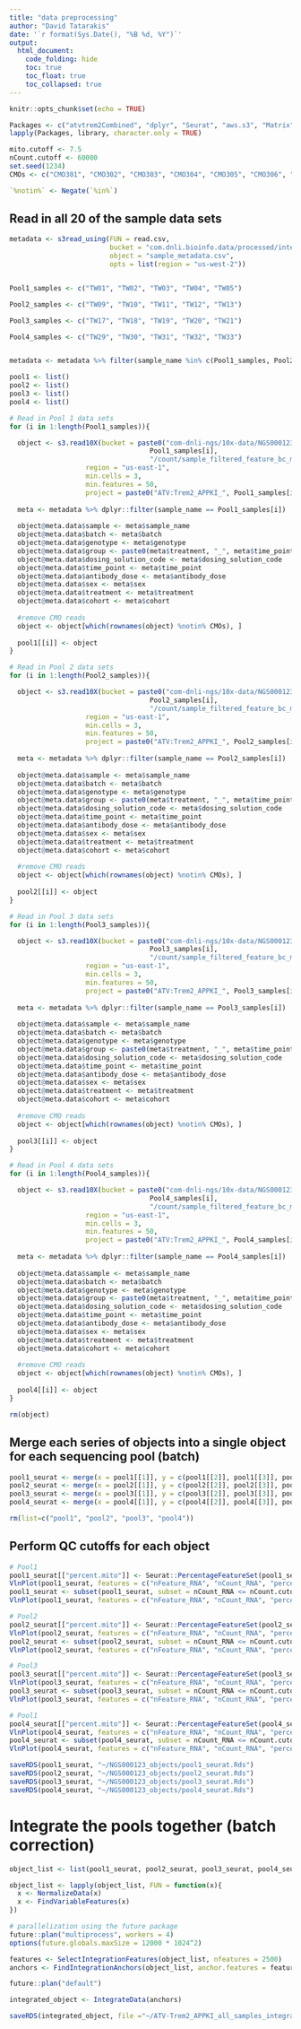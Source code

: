 ```yaml
---
title: "data preprocessing"
author: "David Tatarakis"
date: '`r format(Sys.Date(), "%B %d, %Y")`'
output:
  html_document:
    code_folding: hide
    toc: true
    toc_float: true
    toc_collapsed: true
---
```


```r
knitr::opts_chunk$set(echo = TRUE)
```

```r
Packages <- c("atvtrem2Combined", "dplyr", "Seurat", "aws.s3", "Matrix")
lapply(Packages, library, character.only = TRUE)

mito.cutoff <- 7.5
nCount.cutoff <- 60000
set.seed(1234)
CMOs <- c("CMO301", "CMO302", "CMO303", "CMO304", "CMO305", "CMO306", "CMO307", "CMO308", "CMO309", "CMO310")

`%notin%` <- Negate(`%in%`)
```

## Read in all 20 of the sample data sets
```r
metadata <- s3read_using(FUN = read.csv, 
                         bucket = "com.dnli.bioinfo.data/processed/internal/NGS000123",
                         object = "sample_metadata.csv",
                         opts = list(region = "us-west-2"))


Pool1_samples <- c("TW01", "TW02", "TW03", "TW04", "TW05")

Pool2_samples <- c("TW09", "TW10", "TW11", "TW12", "TW13")

Pool3_samples <- c("TW17", "TW18", "TW19", "TW20", "TW21")

Pool4_samples <- c("TW29", "TW30", "TW31", "TW32", "TW33")


metadata <- metadata %>% filter(sample_name %in% c(Pool1_samples, Pool2_samples, Pool3_samples, Pool4_samples))

pool1 <- list()
pool2 <- list()
pool3 <- list()
pool4 <- list()

# Read in Pool 1 data sets
for (i in 1:length(Pool1_samples)){

  object <- s3.read10X(bucket = paste0("com-dnli-ngs/10x-data/NGS000123/novaseq_remap/pool1/outs/per_sample_outs/", 
                                   Pool1_samples[i], 
                                   "/count/sample_filtered_feature_bc_matrix"), 
                   region = "us-east-1", 
                   min.cells = 3, 
                   min.features = 50, 
                   project = paste0("ATV:Trem2_APPKI_", Pool1_samples[i]))
  
  meta <- metadata %>% dplyr::filter(sample_name == Pool1_samples[i])
  
  object@meta.data$sample <- meta$sample_name
  object@meta.data$batch <- meta$batch
  object@meta.data$genotype <- meta$genotype
  object@meta.data$group <- paste0(meta$treatment, "_", meta$time_point)
  object@meta.data$dosing_solution_code <- meta$dosing_solution_code
  object@meta.data$time_point <- meta$time_point
  object@meta.data$antibody_dose <- meta$antibody_dose
  object@meta.data$sex <- meta$sex
  object@meta.data$treatment <- meta$treatment
  object@meta.data$cohort <- meta$cohort
  
  #remove CMO reads
  object <- object[which(rownames(object) %notin% CMOs), ]
  
  pool1[[i]] <- object
}

# Read in Pool 2 data sets
for (i in 1:length(Pool2_samples)){

  object <- s3.read10X(bucket = paste0("com-dnli-ngs/10x-data/NGS000123/novaseq_remap/pool2/outs/per_sample_outs/", 
                                   Pool2_samples[i], 
                                   "/count/sample_filtered_feature_bc_matrix"), 
                   region = "us-east-1", 
                   min.cells = 3, 
                   min.features = 50, 
                   project = paste0("ATV:Trem2_APPKI_", Pool2_samples[i]))
  
  meta <- metadata %>% dplyr::filter(sample_name == Pool2_samples[i])
  
  object@meta.data$sample <- meta$sample_name
  object@meta.data$batch <- meta$batch
  object@meta.data$genotype <- meta$genotype
  object@meta.data$group <- paste0(meta$treatment, "_", meta$time_point)
  object@meta.data$dosing_solution_code <- meta$dosing_solution_code
  object@meta.data$time_point <- meta$time_point
  object@meta.data$antibody_dose <- meta$antibody_dose
  object@meta.data$sex <- meta$sex
  object@meta.data$treatment <- meta$treatment
  object@meta.data$cohort <- meta$cohort
  
  #remove CMO reads
  object <- object[which(rownames(object) %notin% CMOs), ]
  
  pool2[[i]] <- object
}

# Read in Pool 3 data sets
for (i in 1:length(Pool3_samples)){

  object <- s3.read10X(bucket = paste0("com-dnli-ngs/10x-data/NGS000123/novaseq_remap/pool3/outs/per_sample_outs/", 
                                   Pool3_samples[i], 
                                   "/count/sample_filtered_feature_bc_matrix"), 
                   region = "us-east-1", 
                   min.cells = 3, 
                   min.features = 50, 
                   project = paste0("ATV:Trem2_APPKI_", Pool3_samples[i]))
  
  meta <- metadata %>% dplyr::filter(sample_name == Pool3_samples[i])
  
  object@meta.data$sample <- meta$sample_name
  object@meta.data$batch <- meta$batch
  object@meta.data$genotype <- meta$genotype
  object@meta.data$group <- paste0(meta$treatment, "_", meta$time_point)
  object@meta.data$dosing_solution_code <- meta$dosing_solution_code
  object@meta.data$time_point <- meta$time_point
  object@meta.data$antibody_dose <- meta$antibody_dose
  object@meta.data$sex <- meta$sex
  object@meta.data$treatment <- meta$treatment
  object@meta.data$cohort <- meta$cohort
  
  #remove CMO reads
  object <- object[which(rownames(object) %notin% CMOs), ]
  
  pool3[[i]] <- object
}

# Read in Pool 4 data sets
for (i in 1:length(Pool4_samples)){

  object <- s3.read10X(bucket = paste0("com-dnli-ngs/10x-data/NGS000123/novaseq_remap/pool4/outs/per_sample_outs/", 
                                   Pool4_samples[i], 
                                   "/count/sample_filtered_feature_bc_matrix"), 
                   region = "us-east-1", 
                   min.cells = 3, 
                   min.features = 50, 
                   project = paste0("ATV:Trem2_APPKI_", Pool4_samples[i]))
  
  meta <- metadata %>% dplyr::filter(sample_name == Pool4_samples[i])
  
  object@meta.data$sample <- meta$sample_name
  object@meta.data$batch <- meta$batch
  object@meta.data$genotype <- meta$genotype
  object@meta.data$group <- paste0(meta$treatment, "_", meta$time_point)
  object@meta.data$dosing_solution_code <- meta$dosing_solution_code
  object@meta.data$time_point <- meta$time_point
  object@meta.data$antibody_dose <- meta$antibody_dose
  object@meta.data$sex <- meta$sex
  object@meta.data$treatment <- meta$treatment
  object@meta.data$cohort <- meta$cohort
  
  #remove CMO reads
  object <- object[which(rownames(object) %notin% CMOs), ]
  
  pool4[[i]] <- object
}

rm(object)
```

## Merge each series of objects into a single object for each sequencing pool (batch)
```r
pool1_seurat <- merge(x = pool1[[1]], y = c(pool1[[2]], pool1[[3]], pool1[[4]], pool1[[5]]))
pool2_seurat <- merge(x = pool2[[1]], y = c(pool2[[2]], pool2[[3]], pool2[[4]], pool2[[5]]))
pool3_seurat <- merge(x = pool3[[1]], y = c(pool3[[2]], pool3[[3]], pool3[[4]], pool3[[5]]))
pool4_seurat <- merge(x = pool4[[1]], y = c(pool4[[2]], pool4[[3]], pool4[[4]], pool4[[5]]))

rm(list=c("pool1", "pool2", "pool3", "pool4"))
```


## Perform QC cutoffs for each object
```r
# Pool1
pool1_seurat[["percent.mito"]] <- Seurat::PercentageFeatureSet(pool1_seurat, pattern = "^mt-")
VlnPlot(pool1_seurat, features = c("nFeature_RNA", "nCount_RNA", "percent.mito"))
pool1_seurat <- subset(pool1_seurat, subset = nCount_RNA <= nCount.cutoff & percent.mito <= mito.cutoff)
VlnPlot(pool1_seurat, features = c("nFeature_RNA", "nCount_RNA", "percent.mito"))
```

```r
# Pool2
pool2_seurat[["percent.mito"]] <- Seurat::PercentageFeatureSet(pool2_seurat, pattern = "^mt-")
VlnPlot(pool2_seurat, features = c("nFeature_RNA", "nCount_RNA", "percent.mito"))
pool2_seurat <- subset(pool2_seurat, subset = nCount_RNA <= nCount.cutoff & percent.mito <= mito.cutoff)
VlnPlot(pool2_seurat, features = c("nFeature_RNA", "nCount_RNA", "percent.mito"))
```

```r
# Pool3
pool3_seurat[["percent.mito"]] <- Seurat::PercentageFeatureSet(pool3_seurat, pattern = "^mt-")
VlnPlot(pool3_seurat, features = c("nFeature_RNA", "nCount_RNA", "percent.mito"))
pool3_seurat <- subset(pool3_seurat, subset = nCount_RNA <= nCount.cutoff & percent.mito <= mito.cutoff)
VlnPlot(pool3_seurat, features = c("nFeature_RNA", "nCount_RNA", "percent.mito"))
```

```r
# Pool1
pool4_seurat[["percent.mito"]] <- Seurat::PercentageFeatureSet(pool4_seurat, pattern = "^mt-")
VlnPlot(pool4_seurat, features = c("nFeature_RNA", "nCount_RNA", "percent.mito"))
pool4_seurat <- subset(pool4_seurat, subset = nCount_RNA <= nCount.cutoff & percent.mito <= mito.cutoff)
VlnPlot(pool4_seurat, features = c("nFeature_RNA", "nCount_RNA", "percent.mito"))
```

```r
saveRDS(pool1_seurat, "~/NGS000123_objects/pool1_seurat.Rds")
saveRDS(pool2_seurat, "~/NGS000123_objects/pool2_seurat.Rds")
saveRDS(pool3_seurat, "~/NGS000123_objects/pool3_seurat.Rds")
saveRDS(pool4_seurat, "~/NGS000123_objects/pool4_seurat.Rds")
```

# Integrate the pools together (batch correction)
```r
object_list <- list(pool1_seurat, pool2_seurat, pool3_seurat, pool4_seurat)

object_list <- lapply(object_list, FUN = function(x){
  x <- NormalizeData(x)
  x <- FindVariableFeatures(x)
})

# parallelization using the future package
future::plan("multiprocess", workers = 4)
options(future.globals.maxSize = 12000 * 1024^2)

features <- SelectIntegrationFeatures(object_list, nfeatures = 2500)
anchors <- FindIntegrationAnchors(object_list, anchor.features = features)

future::plan("default")

integrated_object <- IntegrateData(anchors)

saveRDS(integrated_object, file ="~/ATV-Trem2_APPKI_all_samples_integrated.Rds")
```


